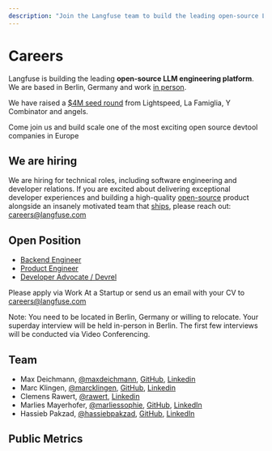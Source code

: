 ```yaml
---
description: "Join the Langfuse team to build the leading open-source LLM engineering platform"
---
```


# Careers

Langfuse is building the leading **open-source LLM engineering platform**. We are based in Berlin, Germany and work [in person](https://www.linkedin.com/posts/rawert_why-we-decided-to-build-langfuse-in-person-activity-7150905769528385536-yuqi).

We have raised a [$4M seed round](/blog/announcing-our-seed-round) from Lightspeed, La Famiglia, Y Combinator and angels.

Come join us and build scale one of the most exciting open source devtool companies in Europe

## We are hiring

We are hiring for technical roles, including software engineering and developer relations. If you are excited about delivering exceptional developer experiences and building a high-quality [open-source](/docs/open-source) product alongside an insanely motivated team that [ships](/changelog), please reach out: careers@langfuse.com

## Open Position

- [Backend Engineer](https://www.ycombinator.com/companies/langfuse/jobs/mnrdwla-backend-engineer)
- [Product Engineer](https://www.ycombinator.com/companies/langfuse/jobs/aAvmoFB-product-engineer)
- [Developer Advocate / Devrel](https://www.ycombinator.com/companies/langfuse/jobs/uHysbKH-developer-advocate-devrel)

Please apply via Work At a Startup or send us an email with your CV to careers@langfuse.com

Note: You need to be located in Berlin, Germany or willing to relocate. Your superday interview will be held in-person in Berlin. The first few interviews will be conducted via Video Conferencing.

## Team

- Max Deichmann, [@maxdeichmann](https://x.com/maxdeichmann), [GitHub](https://github.com/maxdeichmann), [Linkedin](https://www.linkedin.com/in/maxdeichmann/)
- Marc Klingen, [@marcklingen](https://x.com/marcklingen), [GitHub](https://github.com/marcklingen), [Linkedin](https://www.linkedin.com/in/marcklingen/)
- Clemens Rawert, [@rawert](https://x.com/rawert), [Linkedin](https://www.linkedin.com/in/rawert/)
- Marlies Mayerhofer, [@marliessophie](https://x.com/marliessophie), [GitHub](https://github.com/marliessophie), [LinkedIn](https://www.linkedin.com/in/marlies-mayerhofer/)
- Hassieb Pakzad, [@hassiebpakzad](https://x.com/hassiebpakzad), [GitHub](https://github.com/hassiebp), [LinkedIn](https://www.linkedin.com/in/hassieb/)

## Public Metrics


<PublicMetrics />
